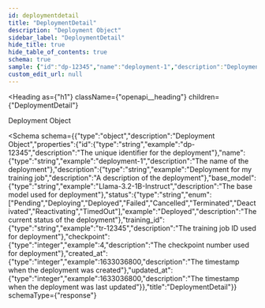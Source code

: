 ```yaml
---
id: deploymentdetail
title: "DeploymentDetail"
description: "Deployment Object"
sidebar_label: "DeploymentDetail"
hide_title: true
hide_table_of_contents: true
schema: true
sample: {"id":"dp-12345","name":"deployment-1","description":"Deployment for my training job","base_model":"Llama-3.2-1B-Instruct","status":"Deployed","training_id":"tr-12345","checkpoint":4,"created_at":1633036800,"updated_at":1633036800}
custom_edit_url: null
---
```



<Heading
  as={"h1"}
  className={"openapi__heading"}
  children={"DeploymentDetail"}
>
</Heading>



Deployment Object

<Schema
  schema={{"type":"object","description":"Deployment Object","properties":{"id":{"type":"string","example":"dp-12345","description":"The unique identifier for the deployment"},"name":{"type":"string","example":"deployment-1","description":"The name of the deployment"},"description":{"type":"string","example":"Deployment for my training job","description":"A description of the deployment"},"base_model":{"type":"string","example":"Llama-3.2-1B-Instruct","description":"The base model used for deployment"},"status":{"type":"string","enum":["Pending","Deploying","Deployed","Failed","Cancelled","Terminated","Deactivated","Reactivating","TimedOut"],"example":"Deployed","description":"The current status of the deployment"},"training_id":{"type":"string","example":"tr-12345","description":"The training job ID used for deployment"},"checkpoint":{"type":"integer","example":4,"description":"The checkpoint number used for deployment"},"created_at":{"type":"integer","example":1633036800,"description":"The timestamp when the deployment was created"},"updated_at":{"type":"integer","example":1633036800,"description":"The timestamp when the deployment was last updated"}},"title":"DeploymentDetail"}}
  schemaType={"response"}
>
  
</Schema>
            